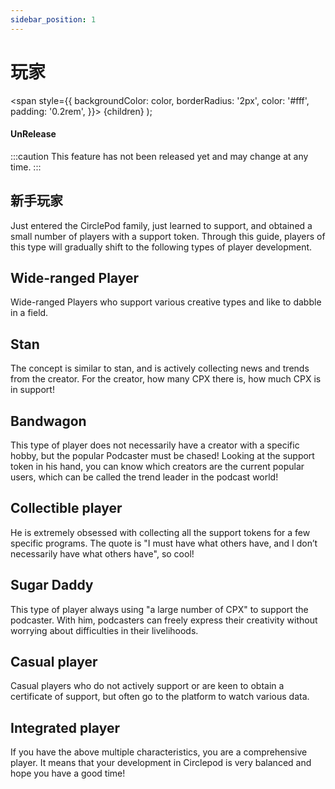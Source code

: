 ```yaml
---
sidebar_position: 1
---
```


# 玩家

  <span
    style={{
      backgroundColor: color,
      borderRadius: '2px',
      color: '#fff',
      padding: '0.2rem',
    }}>
    {children}
  </span>
);

#### <Highlight color="#ff9966">UnRelease</Highlight>

:::caution
This feature has not been released yet and may change at any time.
:::

## 新手玩家

Just entered the CirclePod family, just learned to support, and obtained a small number of players with a support token. Through this guide, players of this type will gradually shift to the following types of player development.

## Wide-ranged Player

Wide-ranged Players who support various creative types and like to dabble in a field.

## Stan

The concept is similar to stan, and is actively collecting news and trends from the creator. For the creator, how many CPX there is, how much CPX is in support!

## Bandwagon

This type of player does not necessarily have a creator with a specific hobby, but the popular Podcaster must be chased! Looking at the support token in his hand, you can know which creators are the current popular users, which can be called the trend leader in the podcast world!

## Collectible player

He is extremely obsessed with collecting all the support tokens for a few specific programs. The quote is "I must have what others have, and I don’t necessarily have what others have", so cool!

## Sugar Daddy

This type of player always using "a large number of CPX" to support the podcaster. With him, podcasters can freely express their creativity without worrying about difficulties in their livelihoods.

## Casual player

Casual players who do not actively support or are keen to obtain a certificate of support, but often go to the platform to watch various data.

## Integrated player

If you have the above multiple characteristics, you are a comprehensive player. It means that your development in Circlepod is very balanced and hope you have a good time!